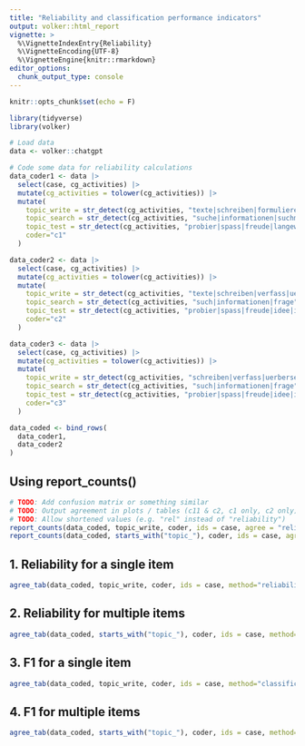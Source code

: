 ```yaml
---
title: "Reliability and classification performance indicators"
output: volker::html_report
vignette: >
  %\VignetteIndexEntry{Reliability}
  %\VignetteEncoding{UTF-8}
  %\VignetteEngine{knitr::rmarkdown}
editor_options: 
  chunk_output_type: console
---
```


```r
knitr::opts_chunk$set(echo = F)

library(tidyverse)
library(volker)
```

```r

# Load data 
data <- volker::chatgpt

# Code some data for reliability calculations
data_coder1 <- data |> 
  select(case, cg_activities) |> 
  mutate(cg_activities = tolower(cg_activities)) |> 
  mutate(
    topic_write = str_detect(cg_activities, "texte|schreiben|formulieren"),
    topic_search = str_detect(cg_activities, "suche|informationen|suchmaschine|frage"),
    topic_test = str_detect(cg_activities, "probier|spass|freude|langeweile"),
    coder="c1"
  )

data_coder2 <- data |> 
  select(case, cg_activities) |> 
  mutate(cg_activities = tolower(cg_activities)) |> 
  mutate(
    topic_write = str_detect(cg_activities, "texte|schreiben|verfass|uerbersetz"),
    topic_search = str_detect(cg_activities, "such|informationen|frage"),
    topic_test = str_detect(cg_activities, "probier|spass|freude|idee|interesse|frage"),
    coder="c2"
  )

data_coder3 <- data |> 
  select(case, cg_activities) |> 
  mutate(cg_activities = tolower(cg_activities)) |> 
  mutate(
    topic_write = str_detect(cg_activities, "schreiben|verfass|uerbersetz"),
    topic_search = str_detect(cg_activities, "such|informationen|frage"),
    topic_test = str_detect(cg_activities, "probier|spass|freude|idee|interesse|frage"),
    coder="c3"
  )

data_coded <- bind_rows(
  data_coder1,
  data_coder2
)


```


## Using report_counts()

```r

# TODO: Add confusion matrix or something similar
# TODO: Output agreement in plots / tables (c11 & c2, c1 only, c2 only)
# TODO: Allow shortened values (e.g. "rel" instead of "reliability")
report_counts(data_coded, topic_write, coder, ids = case, agree = "reliability")
report_counts(data_coded, starts_with("topic_"), coder, ids = case, agree = "reliability")

```

## 1. Reliability for a single item
```r

agree_tab(data_coded, topic_write, coder, ids = case, method="reliability")

```


## 2. Reliability for multiple items
```r

agree_tab(data_coded, starts_with("topic_"), coder, ids = case, method="reliability")

```



## 3. F1 for a single item
```r

agree_tab(data_coded, topic_write, coder, ids = case, method="classification")

```


## 4. F1 for multiple items
```r

agree_tab(data_coded, starts_with("topic_"), coder, ids = case, method="classification")

```


